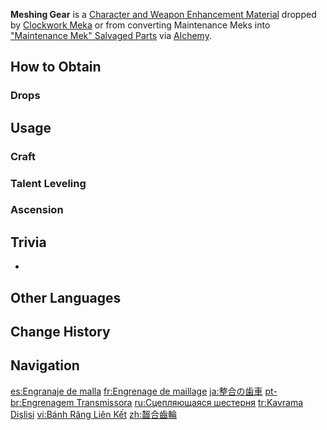 {{Item Infobox
|id           = 112083
|image        = Item Meshing Gear.png
|type         = Character and Weapon Enhancement Materials
|group        = Clockwork Meka Materials
|group2       = General Enemy Drops
|invCategory  = Character Development Items
|quality      = 1
|description  = Clockwork meka's gear.<br>It is a crucial part of the meka's transmission structure. The whole system will malfunction if this gear is absent.
|source1      = Dropped by [[Clockwork Meka]]
}}
'''Meshing Gear''' is a [[Character and Weapon Enhancement Material]] dropped by [[Clockwork Meka]] or from converting Maintenance Meks into [["Maintenance Mek" Salvaged Parts]] via [[Alchemy]].

==How to Obtain==
===Drops===
{{Dropped By}}

==Usage==
===Craft===
{{Craft Usage}}

===Talent Leveling===
{{Talent Leveling Usage}}

===Ascension===
{{Ascension Usage}}

==Trivia==
* {{Mail Attachments by Category List}}
<!--
==Video Guides==
{{EVT
|video1   = 
|caption1 = 
}}
-->
==Other Languages==
{{Other Languages
|en      = Meshing Gear
|zhs     = 啮合齿轮
|zhs_rm  = Nièhé Chǐlún
|zht     = 齧合齒輪
|zht_rm  = Nièhé Chǐlún
|zh_tl   = 
|ja      = 整合の歯車
|ja_rm   = Seigou no Haguruma
|ja_tl   = 
|ko      = 맞물림 톱니바퀴
|ko_rm   = 
|ko_tl   = 
|es      = Engranaje de malla
|es_tl   = Meshing Gear
|fr      = Engrenage de maillage
|fr_tl   = Meshing Gear
|ru      = Сцепляющаяся шестерня
|ru_tl   = Meshing Gear
|th      = Meshing Gear
|vi      = Bánh Răng Liên Kết
|vi_tl   = 
|de      = Greifendes Zahnrad
|de_tl   = Meshing Gear
|id      = Meshing Gear
|pt      = Engrenagem Transmissora
|pt_tl   = 
|tr      = Kavrama Dişlisi
|tr_tl   = Clutch Gear
|it      = Ingranaggio dentato
|it_tl   = Toothed Gear
}}

==Change History==
{{Change History|4.0}}

==Navigation==
{{Development Item Navbox|Character and Weapon Enhancement Materials}}

[[es:Engranaje de malla]]
[[fr:Engrenage de maillage]]
[[ja:整合の歯車]]
[[pt-br:Engrenagem Transmissora]]
[[ru:Сцепляющаяся шестерня]]
[[tr:Kavrama Dişlisi]]
[[vi:Bánh Răng Liên Kết]]
[[zh:齧合齒輪]]